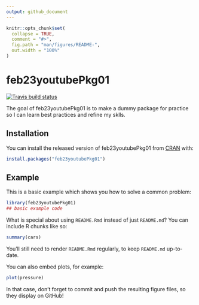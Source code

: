 ```yaml
---
output: github_document
---
```


<!-- README.md is generated from README.Rmd. Please edit that file -->

```r
knitr::opts_chunk$set(
  collapse = TRUE,
  comment = "#>",
  fig.path = "man/figures/README-",
  out.width = "100%"
)
```
# feb23youtubePkg01

<!-- badges: start -->
[![Travis build status](https://travis-ci.org/FranklinBetten/feb23youtubePkg01.svg?branch=master)](https://travis-ci.org/FranklinBetten/feb23youtubePkg01)
<!-- badges: end -->

The goal of feb23youtubePkg01 is to make a dummy package for practice so I can learn best practices
and refine my sklls. 

## Installation

You can install the released version of feb23youtubePkg01 from [CRAN](https://CRAN.R-project.org) with:

``` r
install.packages("feb23youtubePkg01")
```

## Example

This is a basic example which shows you how to solve a common problem:

```r
library(feb23youtubePkg01)
## basic example code
```

What is special about using `README.Rmd` instead of just `README.md`? You can include R chunks like so:

```r
summary(cars)
```

You'll still need to render `README.Rmd` regularly, to keep `README.md` up-to-date.

You can also embed plots, for example:

```r
plot(pressure)
```

In that case, don't forget to commit and push the resulting figure files, so they display on GitHub!
